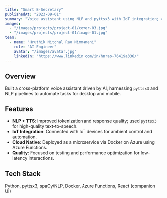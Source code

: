 ```yaml
---
title: "Smart E-Secretary"
publishedAt: "2023-09-01"
summary: "Voice assistant using NLP and pyttsx3 with IoT integration; containerized microservice on Azure Functions."
images:
  - "/images/projects/project-01/cover-03.jpg"
  - "/images/projects/project-01/image-01.jpg"
team:
  - name: "Hruthik Nitchal Rao Nimmaneni"
    role: "AI Engineer"
    avatar: "/images/avatar.jpg"
    linkedIn: "https://www.linkedin.com/in/hnrao-76419a336/"
---
```


## Overview

Built a cross-platform voice assistant driven by AI, harnessing `pyttsx3` and NLP pipelines to automate tasks for desktop and mobile.

## Features

- **NLP + TTS**: Improved tokenization and response quality; used `pyttsx3` for high-quality text-to-speech.
- **IoT Integration**: Connected with IoT devices for ambient control and automation.
- **Cloud Native**: Deployed as a microservice via Docker on Azure using Azure Functions.
- **Quality**: Focused on testing and performance optimization for low-latency interactions.

## Tech Stack

Python, pyttsx3, spaCy/NLP, Docker, Azure Functions, React (companion UI)


